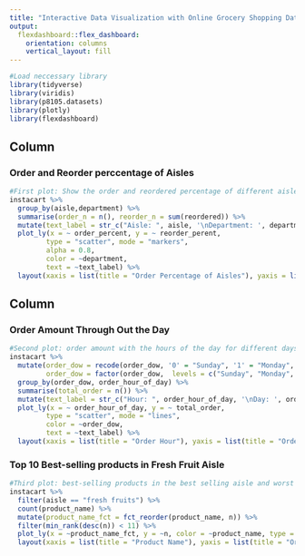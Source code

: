 ```yaml
---
title: "Interactive Data Visualization with Online Grocery Shopping Data"
output: 
  flexdashboard::flex_dashboard:
    orientation: columns
    vertical_layout: fill
---
```



```r
#Load neccessary library
library(tidyverse)
library(viridis)
library(p8105.datasets)
library(plotly)
library(flexdashboard)
```

Column {data-width=600}
-----------------------------------------------------------------------

### Order and Reorder perccentage of Aisles

```r
#First plot: Show the order and reordered percentage of different aisles, colored by different departments
instacart %>% 
  group_by(aisle,department) %>% 
  summarise(order_n = n(), reorder_n = sum(reordered)) %>% 
  mutate(text_label = str_c("Aisle: ", aisle, '\nDepartment: ', department), order_percent = order_n/nrow(instacart), reorder_perent = reorder_n/order_n) %>% 
  plot_ly(x = ~ order_percent, y = ~ reorder_perent, 
         type = "scatter", mode = "markers", 
         alpha = 0.8,
         color = ~department,
         text = ~text_label) %>%
  layout(xaxis = list(title = "Order Percentage of Aisles"), yaxis = list(title = "Reordered Percentage of Aisles"))
```

Column {data-width=400}
-----------------------------------------------------------------------

### Order Amount Through Out the Day

```r
#Second plot: order amount with the hours of the day for different days of the week
instacart %>% 
  mutate(order_dow = recode(order_dow, '0' = "Sunday", '1' = "Monday", '2' = "Tuesday", '3' = "Wednesday", '4' = "Thursday", '5' = "Friday", '6' = "Saturday"), 
         order_dow = factor(order_dow,  levels = c("Sunday", "Monday", "Tuesday", "Wednesday", "Thursday", "Friday", "Saturday"))) %>% 
  group_by(order_dow, order_hour_of_day) %>% 
  summarise(total_order = n()) %>% 
  mutate(text_label = str_c("Hour: ", order_hour_of_day, '\nDay: ', order_dow)) %>% 
  plot_ly(x = ~ order_hour_of_day, y = ~ total_order, 
         type = "scatter", mode = "lines", 
         color = ~order_dow,
         text = ~text_label) %>%
  layout(xaxis = list(title = "Order Hour"), yaxis = list(title = "Order Amount"))
```

### Top 10 Best-selling products in Fresh Fruit Aisle

```r
#Third plot: best-selling products in the best selling aisle and worst selling products in the worst selling products (best/worst-selling considered both order and reordered)
instacart %>% 
  filter(aisle == "fresh fruits") %>% 
  count(product_name) %>% 
  mutate(product_name_fct = fct_reorder(product_name, n)) %>% 
  filter(min_rank(desc(n)) < 11) %>% 
  plot_ly(x = ~product_name_fct, y = ~n, color = ~product_name, type = "bar") %>%
  layout(xaxis = list(title = "Product Name"), yaxis = list(title = "Order Amount"))

```



